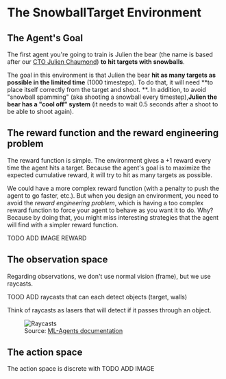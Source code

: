 # The SnowballTarget Environment

## The Agent's Goal
The first agent you're going to train is Julien the bear (the name is based after our [CTO Julien Chaumond](https://twitter.com/julien_c)) **to hit targets with snowballs**.

The goal in this environment is that Julien the bear **hit as many targets as possible in the limited time** (1000 timesteps). To do that, it will need **to place itself correctly from the target and shoot.
**. In addition, to avoid "snowball spamming" (aka shooting a snowball every timestep),**Julien the bear has a "cool off" system** (it needs to wait 0.5 seconds after a shoot to be able to shoot again).

## The reward function and the reward engineering problem
The reward function is simple. The environment gives a +1 reward every time the agent hits a target.
Because the agent's goal is to maximize the expected cumulative reward, it will try to hit as many targets as possible.

We could have a more complex reward function (with a penalty to push the agent to go faster, etc.). But when you design an environment, you need to avoid the *reward engineering problem*, which is having a too complex reward function to force your agent to behave as you want it to do.
Why? Because by doing that, you might miss interesting strategies that the agent will find with a simpler reward function.

TODO ADD IMAGE REWARD

## The observation space

Regarding observations, we don't use normal vision (frame), but we use raycasts.

 TOOD ADD raycasts that can each detect objects (target, walls)

Think of raycasts as lasers that will detect if it passes through an object.

<figure>
<img src="https://huggingface.co/datasets/huggingface-deep-rl-course/course-images/resolve/main/en/unit5/raycasts.png" alt="Raycasts"/>
<figcaption>Source: <a href="https://github.com/Unity-Technologies/ml-agents">ML-Agents documentation</a></figcaption>
</figure>

## The action space

The action space is discrete with TODO ADD
IMAGE
